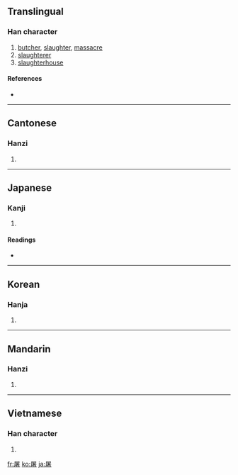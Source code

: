 ==Translingual==

===Han character===
{{Han char|rn=44|rad=尸|as=09|sn=12|four=7726<sub>4</sub>|canj=尸十大日 (SJKA)}}

# [[butcher]], [[slaughter]], [[massacre]]
# [[slaughterer]]
# [[slaughterhouse]]

====References====
* {{Han ref|kx=0303.120|dkj=07761|dj=0600.300|hdz=20976.150|uh=5C60|ud=23648|bh=B14F|bd=45391}}

----

==Cantonese==

===Hanzi===
{{yue-hanzi|jyut=|y=tou4}}

# {{defn|Cantonese|sort=尸09}}

----

==Japanese==

===Kanji===
{{ja-kanji|grade=|rs=尸09}}

# {{defn|Japanese|sort=尸09}}

====Readings====
* {{ja-readings|on=[[と]] (to), [[ちょ]] (cho)|kun=[[ほふる]] (hofuru)}}

----

==Korean==

===Hanja===
{{ko-hanja|hangeul=[[도]], [[저]]|rv=do, jeo|mr=to, chŏ}}

# {{defn|Korean|sort=尸09}}

----

==Mandarin==

===Hanzi===
{{cmn-hanzi|pin=[[tú]] ([[tu2]])|wg=t'u<sup>2</sup>}}

# {{defn|Mandarin|sort=尸09}}

----

==Vietnamese==

===Han character===
{{vi-hantu|[[đồ]]|rs=尸09}}

# {{defn|Vietnamese|sort=尸09}}

[[fr:屠]]
[[ko:屠]]
[[ja:屠]]